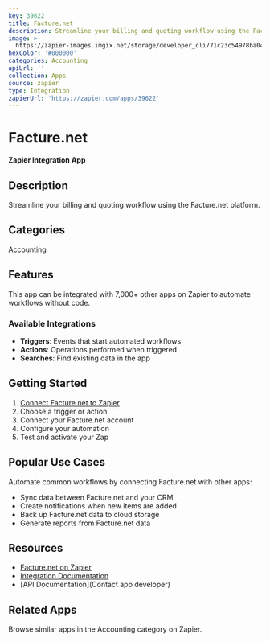 ```yaml
---
key: 39622
title: Facture.net
description: Streamline your billing and quoting workflow using the Facture.net platform.
image: >-
  https://zapier-images.imgix.net/storage/developer_cli/71c23c54978ba0454d80b32cedbdb88d.png?auto=format%2Ccompress&ixlib=python-3.0.0&q=50
hexColor: '#000000'
categories: Accounting
apiUrl: ''
collection: Apps
source: zapier
type: Integration
zapierUrl: 'https://zapier.com/apps/39622'
---
```

# Facture.net

**Zapier Integration App**

## Description

Streamline your billing and quoting workflow using the Facture.net platform.

## Categories

Accounting

## Features

This app can be integrated with 7,000+ other apps on Zapier to automate workflows without code.

### Available Integrations

- **Triggers**: Events that start automated workflows
- **Actions**: Operations performed when triggered
- **Searches**: Find existing data in the app

## Getting Started

1. [Connect Facture.net to Zapier](https://zapier.com/apps/39622)
2. Choose a trigger or action
3. Connect your Facture.net account
4. Configure your automation
5. Test and activate your Zap

## Popular Use Cases

Automate common workflows by connecting Facture.net with other apps:

- Sync data between Facture.net and your CRM
- Create notifications when new items are added
- Back up Facture.net data to cloud storage
- Generate reports from Facture.net data

## Resources

- [Facture.net on Zapier](https://zapier.com/apps/39622)
- [Integration Documentation](https://zapier.com/apps/39622/integrations)
- [API Documentation](Contact app developer)

## Related Apps

Browse similar apps in the Accounting category on Zapier.
